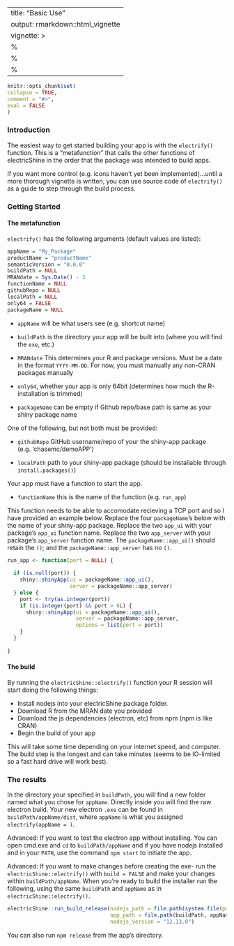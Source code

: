 ---
title: "Basic Use"
output: rmarkdown::html_vignette
vignette: >
%\VignetteIndexEntry{Basic Use}
  %\VignetteEngine{knitr::rmarkdown}
  %\VignetteEncoding{UTF-8}
  ---
  
```r
knitr::opts_chunk$set(
collapse = TRUE,
comment = "#>",
eval = FALSE
)
```


### Introduction
The easiest way to get started building your app is with the `electrify()` function. This is a "metafunction" that calls the other functions of electricShine in the order that the package was intended to build apps. 

If you want more control (e.g. icons haven't yet been implemented)...until a more thorough vignette is written, you can use source code of `electrify()` as a guide to step through the build process.


### Getting Started


#### The metafunction

`electrify()` has the following arguments (default values are listed):

```r
appName = "My_Package"
productName = "productName"
semanticVersion = "0.0.0"
buildPath = NULL
MRANdate = Sys.Date() - 3
functionName = NULL
githubRepo = NULL
localPath = NULL
only64 = FALSE
packageName = NULL
```



- `appName` will be what users see (e.g. shortcut name)

- `buildPath` is the directory your app will be built into (where you will find the `exe`, etc.)

- `MRANdate` This determines your R and package versions. Must be a date in the format `YYYY-MM-DD`.
For now, you must manually any non-CRAN packages manually

- `only64`, whether your app is only 64bit (determines how much the R-installation is trimmed)

- `packageName`	can be empty if Github repo/base path is same as your shiny package name


One of the following, but not both must be provided:

- `githubRepo` 	GitHub username/repo of your the shiny-app package (e.g. 'chasemc/demoAPP')

- `localPath` path to your shiny-app package (should be installable through `install.packages()`)

Your app must have a function to start the app.  

- `functionName` this is the name of the function (e.g. `run_app`)


This function needs to be able to accomodate recieving a TCP port and so I have provided an example below.  Replace the four `packageName`'s below with the name of your shiny-app package. Replace the two `app_ui` with your package's `app_ui` function name. Replace the two `app_server` with your package's `app_server` function name. The `packageName::app_ui()` should retain the `()`; and the `packageName::app_server` has no `()`.

```r
run_app <- function(port = NULL) {
  
  if (is.null(port)) {
    shiny::shinyApp(ui = packageName::app_ui(),
                    server = packageName::app_server)
  } else {
    port <- try(as.integer(port))
    if (is.integer(port) && port > 0L) {
      shiny::shinyApp(ui = packageName::app_ui(),
                      server = packageName::app_server,
                      options = list(port = port))
    }
  }
  
}
```



#### The build

By running the `electricShine::electrify()` function your R session will start doing the following things:

- Install nodejs into your electricShine package folder.
- Download R from the MRAN date you provided
- Download the js dependencies (electron, etc) from npm (npm is like CRAN)
- Begin the build of your app

This will take some time depending on your internet speed, and computer. The build step is the longest and can take minutes (seems to be IO-limited so a fast hard drive will work best).

### The results

In the directory your specified in `buildPath`, you will find a new folder named what you chose for `appName`. Directly inside you will find the raw electron build. Your new electron `.exe` can be found in `buildPath/appName/dist`, where `appName` is what you assigned `electrify(appName = )`. 


Advanced: If you want to test the electron app without installing. You can open cmd.exe and `cd` to `buildPath/appName` and if you have nodejs installed and in your `PATH`, use the command `npm start` to initiate the app. 

Advanced: If you want to make changes before creating the exe- run the `electricShine::electrify()` with `build = FALSE` and make your changes within `buildPath/appName`. When you're ready to build the installer run the following, using the same `buildPath` and `appName` as in `electricShine::electrify()`.

```r
electricShine::run_build_release(nodejs_path = file.path(system.file(package = "electricShine"), "nodejs"),
                                 app_path = file.path(buildPath, appName),
                                 nodejs_version = "12.13.0")
```

You can also run `npm release` from the app's directory.







